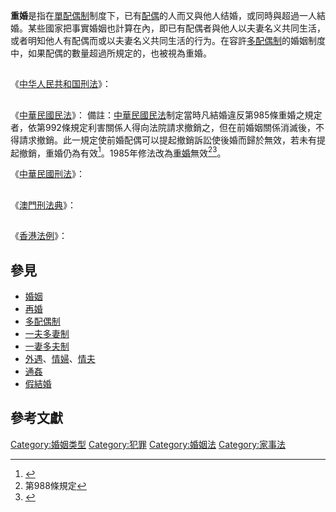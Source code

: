 {{legal}}
'''重婚'''是指在[[單配偶制|單配偶制]]制度下，已有[[配偶|配偶]]的人而又與他人结婚，或同時與超過一人結婚。某些國家把事實婚姻也計算在內，即已有配偶者與他人以夫妻名义共同生活，或者明知他人有配偶而或以夫妻名义共同生活的行为。在容許[[多配偶制|多配偶制]]的婚姻制度中，如果配偶的數量超過所規定的，也被視為重婚。

=={{PRC}}==
{{Wikisource|中华人民共和国刑法}}

《[[中华人民共和国刑法|中华人民共和国刑法]]》：
{{Quote|'''第258条''' 有配偶而重婚的，或者明知他人有配偶而与之结婚的，处2年以下有期徒刑或者拘役。}}

=={{ROC}}==

{{Wikisource|民法第四編親屬 (民國103年立法104年公布)|中华民国民法}}
《[[中華民國民法|中華民國民法]]》：
{{Quote|'''第 985 條 (禁止重婚)'''
有配偶者，不得重婚。
一人不得同時與二人以上結婚。}}
{{Quote|'''第 988 條 (結婚無效事由)'''
結婚有下列情形之一者，無效：
#不具備第982條之方式。
#違反第983條規定。
#違反第985條規定。但重婚之雙方當事人因善意且無過失信賴一方前婚姻消滅之兩願離婚登記或離婚確定判決而結婚者，不在此限。 }}
備註：[[中華民國民法|中華民國民法]]制定當時凡結婚違反第985條重婚之規定者，依第992條規定利害關係人得向法院請求撤銷之，但在前婚姻關係消滅後，不得請求撤銷。此一規定使前婚配偶可以提起撤銷訴訟使後婚而歸於無效，若未有提起撤銷，重婚仍為有效<ref>{{Cite book|title=民法親屬編--理論與實務|last=陳|first=惠馨|publisher=元照|year=2016|isbn=978-986-255-718-1|location=台北市|pages=134}}</ref>。1985年修法改為[[重婚|重婚]]無效<ref>第988條規定</ref><ref>{{Cite book|title=親屬法理論與實務|last=高|first=鳳仙|publisher=五南圖書|year=2013|isbn=978-957-11-7263-7|location=台北市|pages=45}}</ref>。
{{Quote|'''第 1052 條（法定離婚事由）'''
夫妻之一方，有下列情形之一者，他方得向法院請求離婚：
#重婚。
#與配偶以外之人合意性交。
#夫妻之一方對他方為不堪同居之虐待。
#夫妻之一方對他方之直系親屬為虐待，或夫妻一方之直系親屬對他方為虐待，致不堪為共同生活。
#夫妻之一方以惡意遺棄他方在繼續狀態中。
#夫妻之一方意圖殺害他方。
#有不治之惡疾。
#有重大不治之精神病。
#生死不明已逾3年。
#因故意犯罪，經判處有期徒刑逾6個月確定。
有前項以外之重大事由，難以維持婚姻者，夫妻之一方得請求離婚。但其事由應由夫妻之一方負責者，僅他方得請求離婚。}}

{{Wikisource|中華民國刑法 (民國107年5月立法6月公布)|中华民国刑法}}

《[[中華民國刑法|中華民國刑法]]》：
{{Quote|'''第237条 (重婚罪)''' 有配偶而重为婚姻或同时与2人以上结婚者，处5年以下有期徒刑；其相婚者亦同。}}

=={{MAC}}==
{{Wikisource|澳門刑法典}}

《[[澳門刑法典|澳門刑法典]]》：
{{Quote|'''第239条 (重婚)''' 下列者，處最高2年徒刑，或科最高240日罰金：<BR>A)已婚而締結另一婚姻者；或<BR>B)與已婚之人締結婚姻者。}}

=={{HKG}}==

《[[香港法例|香港法例]]》：
{{Quote|'''第179章《婚姻訴訟條例》 第20(1)條 '''，任何一方在結婚時已經與他人合法結婚，該段與第3者締結的婚姻便會無效。例如某人與他人締結第2段婚姻，而當時他／她並未有就第1段婚姻正式辦理離婚手續，他／她的第2段婚姻便告無效。}}
{{Quote|'''第212章《侵害人身罪條例》 第45條'''任何已婚之人，於原任丈夫或妻子在生之時與另一人結婚，即觸犯可循公訴程序審訊的罪行，最高可處監禁7年。}}

==參見==
*[[婚姻|婚姻]]
*[[再婚|再婚]]
*[[多配偶制|多配偶制]]
*[[一夫多妻制|一夫多妻制]]
*[[一妻多夫制|一妻多夫制]]
*[[外遇|外遇]]、[[情婦|情婦]]、[[情夫|情夫]]
*[[通姦|通姦]]
*[[假結婚|假結婚]]

== 參考文獻 ==
{{reflist}}

{{Authority control}}

[[Category:婚姻类型|Category:婚姻类型]]
[[Category:犯罪|Category:犯罪]]
[[Category:婚姻法|Category:婚姻法]]
[[Category:家事法|Category:家事法]]
